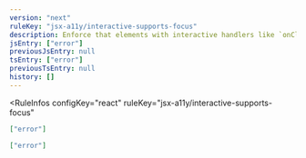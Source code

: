 ```yaml
---
version: "next"
ruleKey: "jsx-a11y/interactive-supports-focus"
description: Enforce that elements with interactive handlers like `onClick` must be focusable
jsEntry: ["error"]
previousJsEntry: null
tsEntry: ["error"]
previousTsEntry: null
history: []
---
```


<RuleInfos 
  configKey="react" 
  ruleKey="jsx-a11y/interactive-supports-focus" 
>

```json
["error"]
```

```json
["error"]
```

</RuleInfos>
